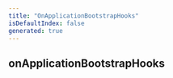 ```yaml
---
title: "OnApplicationBootstrapHooks"
isDefaultIndex: false
generated: true
---
```



<!-- This file was generated from the CommandKit source. Do not modify. Instead, re-run the "docgen" script -->


## onApplicationBootstrapHooks

<GenerationInfo sourceFile="packages/commandkit/src/CommandKit.ts" sourceLine="35" packageName="commandkit" />




